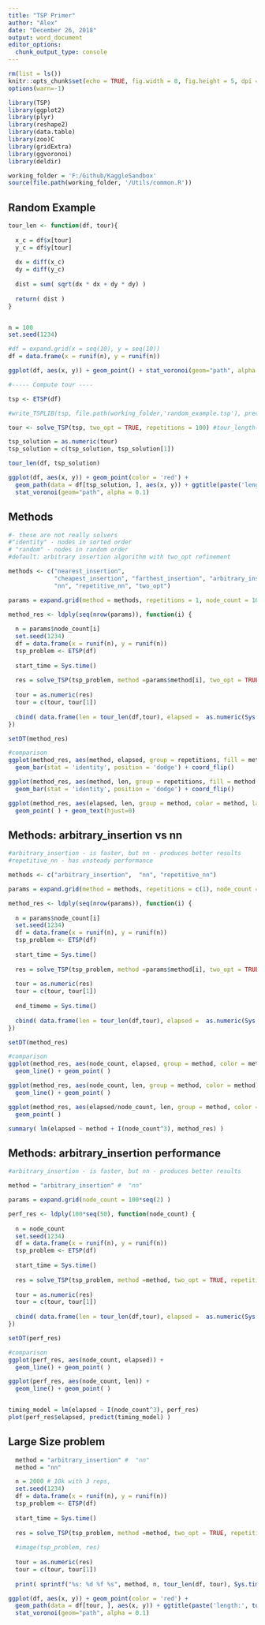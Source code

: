 ---
title: "TSP Primer"
author: "Alex"
date: "December 26, 2018"
output: word_document
editor_options: 
  chunk_output_type: console
---

```{r setup, include=FALSE}
rm(list = ls())
knitr::opts_chunk$set(echo = TRUE, fig.width = 8, fig.height = 5, dpi = 240)
options(warn=-1)

library(TSP)
library(ggplot2)
library(plyr)
library(reshape2)
library(data.table)
library(zoo)C
library(gridExtra)
library(ggvoronoi)
library(deldir)

working_folder = 'F:/Github/KaggleSandbox'
source(file.path(working_folder, '/Utils/common.R'))
```

## Random Example
```{r example, include=FALSE}

tour_len <- function(df, tour){
  
  x_c = df$x[tour]
  y_c = df$y[tour]
  
  dx = diff(x_c)
  dy = diff(y_c)
  
  dist = sum( sqrt(dx * dx + dy * dy) )
  
  return( dist )
}


n = 100
set.seed(1234)

#df = expand.grid(x = seq(10), y = seq(10))
df = data.frame(x = runif(n), y = runif(n))

ggplot(df, aes(x, y)) + geom_point() + stat_voronoi(geom="path", alpha = 0.1)

#----- Compute tour ----

tsp <- ETSP(df)

#write_TSPLIB(tsp, file.path(working_folder,'random_example.tsp'), precision = 16)

tour <- solve_TSP(tsp, two_opt = TRUE, repetitions = 100) #tour_length(tour)

tsp_solution = as.numeric(tour)
tsp_solution = c(tsp_solution, tsp_solution[1])

tour_len(df, tsp_solution)

ggplot(df, aes(x, y)) + geom_point(color = 'red') + 
  geom_path(data = df[tsp_solution, ], aes(x, y)) + ggtitle(paste('length:', tour_len(df, tsp_solution))) + 
  stat_voronoi(geom="path", alpha = 0.1)
```

## Methods 
```{r methods_comp, include=FALSE}

#- these are not really solvers 
#"identity" - nodes in sorted order 
# "random" - nodes in random order
#default: arbitrary insertion algorithm with two_opt refinement

methods <- c("nearest_insertion",
             "cheapest_insertion", "farthest_insertion", "arbitrary_insertion",
             "nn", "repetitive_nn", "two_opt")

params = expand.grid(method = methods, repetitions = 1, node_count = 1000 )

method_res <- ldply(seq(nrow(params)), function(i) {
  
  n = params$node_count[i]
  set.seed(1234)
  df = data.frame(x = runif(n), y = runif(n))
  tsp_problem <- ETSP(df)
  
  start_time = Sys.time()
  
  res = solve_TSP(tsp_problem, method =params$method[i], two_opt = TRUE, repetitions = params$repetitions[i])
  
  tour = as.numeric(res)
  tour = c(tour, tour[1])
  
  cbind( data.frame(len = tour_len(df,tour), elapsed =  as.numeric(Sys.time() - start_time)), params[i,])
})

setDT(method_res)

#comparison
ggplot(method_res, aes(method, elapsed, group = repetitions, fill = method )) + 
  geom_bar(stat = 'identity', position = 'dodge') + coord_flip()

ggplot(method_res, aes(method, len, group = repetitions, fill = method )) + 
  geom_bar(stat = 'identity', position = 'dodge') + coord_flip()

ggplot(method_res, aes(elapsed, len, group = method, color = method, label = method)) + 
  geom_point( ) + geom_text(hjust=0)

```

## Methods: arbitrary_insertion vs nn
```{r methods_comp2, include=FALSE}

#arbitrary_insertion - is faster, but nn - produces better results
#repetitive_nn - has unsteady performance

methods <- c("arbitrary_insertion",  "nn", "repetitive_nn")

params = expand.grid(method = methods, repetitions = c(1), node_count = 100*seq(10) )

method_res <- ldply(seq(nrow(params)), function(i) {
  
  n = params$node_count[i]
  set.seed(1234)
  df = data.frame(x = runif(n), y = runif(n))
  tsp_problem <- ETSP(df)
  
  start_time = Sys.time()
  
  res = solve_TSP(tsp_problem, method =params$method[i], two_opt = TRUE, repetitions = params$repetitions[i])
  
  tour = as.numeric(res)
  tour = c(tour, tour[1])
  
  end_timeme = Sys.time()
  
  cbind( data.frame(len = tour_len(df,tour), elapsed =  as.numeric(Sys.time() - start_time)), params[i,])
})

setDT(method_res)

#comparison
ggplot(method_res, aes(node_count, elapsed, group = method, color = method)) + 
  geom_line() + geom_point( )

ggplot(method_res, aes(node_count, len, group = method, color = method)) + 
  geom_line() + geom_point( )

ggplot(method_res, aes(elapsed/node_count, len, group = method, color = method, size = node_count)) + 
  geom_point( ) 

summary( lm(elapsed ~ method + I(node_count^3), method_res) )

```

## Methods: arbitrary_insertion performance
```{r methods_perf, include=FALSE}

#arbitrary_insertion - is faster, but nn - produces better results

method = "arbitrary_insertion" #  "nn"

params = expand.grid(node_count = 100*seq(2) )

perf_res <- ldply(100*seq(50), function(node_count) {
  
  n = node_count
  set.seed(1234)
  df = data.frame(x = runif(n), y = runif(n))
  tsp_problem <- ETSP(df)
  
  start_time = Sys.time()
  
  res = solve_TSP(tsp_problem, method =method, two_opt = TRUE, repetitions = 1)
  
  tour = as.numeric(res)
  tour = c(tour, tour[1])
  
  cbind( data.frame(len = tour_len(df,tour), elapsed =  as.numeric(Sys.time() - start_time)), node_count)
})

setDT(perf_res)

#comparison
ggplot(perf_res, aes(node_count, elapsed)) + 
  geom_line() + geom_point( ) 

ggplot(perf_res, aes(node_count, len)) + 
  geom_line() + geom_point( ) 


timing_model = lm(elapsed ~ I(node_count^3), perf_res)
plot(perf_res$elapsed, predict(timing_model) )

```

## Large Size problem
```{r large_size, include=FALSE}

  method = "arbitrary_insertion" #  "nn"
  method = "nn"

  n = 2000 # 10k with 3 reps, 
  set.seed(1234)
  df = data.frame(x = runif(n), y = runif(n))
  tsp_problem <- ETSP(df)
  
  start_time = Sys.time()
  
  res = solve_TSP(tsp_problem, method =method, two_opt = TRUE, repetitions = 1)
  
  #image(tsp_problem, res)
  
  tour = as.numeric(res)
  tour = c(tour, tour[1])
  
  print( sprintf("%s: %d %f %s", method, n, tour_len(df, tour), Sys.time() -start_time) )

ggplot(df, aes(x, y)) + geom_point(color = 'red') + 
  geom_path(data = df[tour, ], aes(x, y)) + ggtitle(paste('length:', tour_len(df, tour))) + 
  stat_voronoi(geom="path", alpha = 0.1)


```
